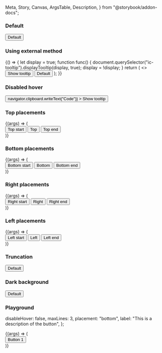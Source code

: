  Meta,
  Story,
  Canvas,
  ArgsTable,
  Description,
} from "@storybook/addon-docs";

<Meta title="Tooltip" component={IcTooltip} />

<Description markdown={readme} />

### Default

<Canvas>
  <Story name="Default">
    <IcTooltip
      label="This is a description of the button"
      id="ic-tooltip-test-button-default"
      target="test-button-default"
    >
      <button
        aria-describedby="ic-tooltip-test-button-default"
        id="test-button-default"
      >
        Default
      </button>
    </IcTooltip>
  </Story>
</Canvas>

### Using external method

<Canvas>
  <Story name="Using external method">
    {() => {
      let display = true;
      function func() {
        document.querySelector("ic-tooltip").displayTooltip(display, true);
        display = !display;
      }
      return (
        <>
          <button onClick={func}>Show tooltip</button>
          <IcTooltip
            label="This is a description of the button"
            id="ic-tooltip-test-button-default"
            target="test-button-default"
          >
            <button
              aria-describedby="ic-tooltip-test-button-default"
              id="test-button-default"
            >
              Default
            </button>
          </IcTooltip>
        </>
      );
    }}
  </Story>
</Canvas>

### Disabled hover

<Canvas>
  <Story name="Disabled hover">
    <IcTooltip
      label="This shows 'Code' has been copied"
      id="ic-tooltip-test-button-disable-hover"
      target="test-button-disable-hover"
      disableHover
    >
      <button
        aria-describedby="ic-tooltip-test-button-disable-hover"
        id="test-button-disable-hover"
        onClick={() => navigator.clipboard.writeText("Code")}
      >
        Show tooltip
      </button>
    </IcTooltip>
  </Story>
</Canvas>

### Top placements

<Canvas>
  <Story name="Top placements">
    {(args) => (
      <div style={{ margin: "40px" }}>
        <IcTooltip
          placement="top-start"
          label="This is a description of the button"
          id="ic-tooltip-test-button-top-start"
          target="test-button-top-start"
        >
          <button
            id="test-button-top-start"
            aria-describedby="ic-tooltip-test-button-top-start"
          >
            Top start
          </button>
        </IcTooltip>
        <IcTooltip
          placement="top"
          label="This is a description of the button"
          id="ic-tooltip-test-button-top"
          target="test-button-top"
        >
          <button
            id="test-button-top"
            aria-describedby="ic-tooltip-test-button-top"
          >
            Top
          </button>
        </IcTooltip>
        <IcTooltip
          placement="top-end"
          label="This is a description of the button"
          id="ic-tooltip-test-button-top-end"
          target="test-button-top-end"
        >
          <button
            id="test-button-top-end"
            aria-describedby="ic-tooltip-test-button-top-end"
          >
            Top end
          </button>
        </IcTooltip>
      </div>
    )}
  </Story>
</Canvas>

### Bottom placements

<Canvas>
  <Story name="Bottom placements">
    {(args) => (
      <div style={{ margin: "40px" }}>
        <IcTooltip
          placement="bottom-start"
          label="This is a description of the button"
          id="ic-tooltip-test-button-bottom-start"
          target="test-button-bottom-start"
        >
          <button
            id="test-button-bottom-start"
            aria-describedby="ic-tooltip-test-button-bottom-start"
          >
            Bottom start
          </button>
        </IcTooltip>
        <IcTooltip
          placement="bottom"
          label="This is a description of the button"
          id="ic-tooltip-test-button-bottom"
          target="test-button-bottom"
        >
          <button
            id="test-button-bottom"
            aria-describedby="ic-tooltip-test-button-bottom"
          >
            Bottom
          </button>
        </IcTooltip>
        <IcTooltip
          placement="bottom-end"
          label="This is a description of the button"
          id="ic-tooltip-test-button-bottom-end"
          target="test-button-bottom-end"
        >
          <button
            id="test-button-bottom-end"
            aria-describedby="ic-tooltip-test-button-bottom-end"
          >
            Bottom end
          </button>
        </IcTooltip>
      </div>
    )}
  </Story>
</Canvas>

### Right placements

<Canvas>
  <Story name="Right placements">
    {(args) => (
      <div style={{ margin: "40px" }}>
        <IcTooltip
          placement="right-start"
          label="This is a description of the button"
          id="ic-tooltip-test-button-right-start"
          target="test-button-right-start"
        >
          <button
            id="test-button-right-start"
            aria-describedby="ic-tooltip-test-button-right-start"
          >
            Right start
          </button>
        </IcTooltip>
        <IcTooltip
          placement="right"
          label="This is a description of the button"
          id="ic-tooltip-test-button-right"
          target="test-button-right"
        >
          <button
            id="test-button-right"
            aria-describedby="ic-tooltip-test-button-right"
          >
            Right
          </button>
        </IcTooltip>
        <IcTooltip
          placement="right-end"
          label="This is a description of the button"
          id="ic-tooltip-test-button-right-end"
          target="test-button-right-end"
        >
          <button
            id="test-button-right-end"
            aria-describedby="ic-tooltip-test-button-right-end"
          >
            Right end
          </button>
        </IcTooltip>
      </div>
    )}
  </Story>
</Canvas>

### Left placements

<Canvas>
  <Story name="Left placements">
    {(args) => (
      <div style={{ marginLeft: "40px" }}>
        <IcTooltip
          placement="left-start"
          label="This is a description of the button"
          id="ic-tooltip-test-button-left-start"
          target="test-button-left-start"
        >
          <button
            id="test-button-left-start"
            aria-describedby="ic-tooltip-test-button-left-start"
          >
            Left start
          </button>
        </IcTooltip>
        <IcTooltip
          placement="left"
          label="This is a description of the button"
          id="ic-tooltip-test-button-left"
          target="test-button-left"
        >
          <button
            id="test-button-left"
            aria-describedby="ic-tooltip-test-button-left"
          >
            Left
          </button>
        </IcTooltip>
        <IcTooltip
          placement="left-end"
          label="This is a description of the button"
          id="ic-tooltip-test-button-left-end"
          target="test-button-left-end"
        >
          <button
            id="test-button-left-end"
            aria-describedby="ic-tooltip-test-button-left-end"
          >
            Left end
          </button>
        </IcTooltip>
      </div>
    )}
  </Story>
</Canvas>

### Truncation

<Canvas>
  <Story name="Truncation">
    <IcTooltip
      label="This is a body of text that is truncated to three lines within a tooltip. It has been truncated based on the maxLines prop. The number of lines in the text is clamped to the number passed through the maxLines prop."
      maxLines={3}
      id="ic-tooltip-test-button-truncation"
      target="test-button-truncation"
    >
      <button
        aria-describedby="ic-tooltip-test-button-truncation"
        id="test-button-truncation"
      >
        Default
      </button>
    </IcTooltip>
  </Story>
</Canvas>

### Dark background

<Canvas>
  <Story name="Dark background">
    <div style={{ backgroundColor: "#333333", height: "100px" }}>
      <IcTooltip
        label="This is a description of the button"
        id="ic-tooltip-test-button-dark"
        target="test-button-dark"
      >
        <button
          aria-describedby="ic-tooltip-test-button-dark"
          id="test-button-dark"
        >
          Default
        </button>
      </IcTooltip>
    </div>
  </Story>
</Canvas>

### Playground

  disableHover: false,
  maxLines: 3,
  placement: "bottom",
  label: "This is a description of the button",
};

<Canvas>
  <Story
    args={defaultArgs}
    argTypes={{
      placement: {
        options: [
          "bottom",
          "top-start",
          "top",
          "top-end",
          "right-start",
          "right",
          "right-end",
          "bottom-end",
          "bottom-start",
          "left-end",
          "left",
          "left-start"
        ],
        control: { type: "select" },
      },
    }}
    name="Playground"
  >
    {(args) => (
      <div style={{margin: "250px"}}>
        <IcTooltip
          label={args.label}
          placement={args.placement}
          maxLines={args.maxLines}
          disableHover={args.disableHover}
          id="ic-tooltip-test-button-default"
          target="button-id"
        >
          <button
            id="button-id"
            aria-describedby="ic-tooltip-test-button-default"
          >
            Button 1
          </button>
        </IcTooltip>
      </div>
    )}
  </Story>
</Canvas>
